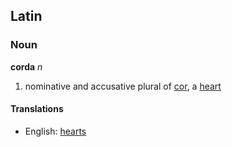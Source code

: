 ==Latin==
===Noun===
'''corda''' ''n''

#nominative and accusative plural of [[cor]], a [[heart]]
====Translations====
*English: [[hearts]]